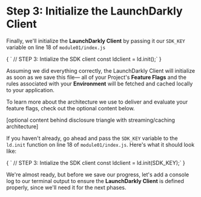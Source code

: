 
# Step 3: Initialize the LaunchDarkly Client

Finally, we'll initialize the **LaunchDarkly Client** by passing it our `SDK_KEY` variable on line 18 of `module01/index.js`

<SyntaxHighlighter showLineNumbers="true" startingLineNumber={17} language="javascript" style={docco}>
{
`  // STEP 3: Intialize the SDK client
  const ldclient = ld.init();`
}
</SyntaxHighlighter>

Assuming we did everything correctly, the LaunchDarkly Client will initialize as soon as we save this file— all of your Project's **Feature Flags** and the rules associated with your **Environment** will be fetched and cached locally to your application.

To learn more about the architecture we use to deliver and evaluate your feature flags, check out the optional content below.

[optional content behind disclosure triangle with streaming/caching architecture]

If you haven't already, go ahead and pass the `SDK_KEY` variable to the `ld.init` function on line 18 of `module01/index.js`. Here's what it should look like:

<SyntaxHighlighter showLineNumbers="true" startingLineNumber={17} language="javascript" style={docco}>
{
`  // STEP 3: Intialize the SDK client
  const ldclient = ld.init(SDK_KEY);`
}
</SyntaxHighlighter>

We're almost ready, but before we save our progress, let's add a console log to our terminal output to ensure the **LaunchDarkly Client** is defined properly, since we'll need it for the next phases.